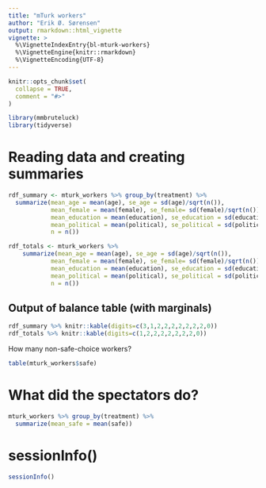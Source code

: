 ```yaml
---
title: "mTurk workers"
author: "Erik Ø. Sørensen"
output: rmarkdown::html_vignette
vignette: >
  %\VignetteIndexEntry{bl-mturk-workers}
  %\VignetteEngine{knitr::rmarkdown}
  %\VignetteEncoding{UTF-8}
---
```


```r
knitr::opts_chunk$set(
  collapse = TRUE,
  comment = "#>"
)
```

```r
library(mmbruteluck)
library(tidyverse)
```

# Reading data and creating summaries
```r
rdf_summary <- mturk_workers %>% group_by(treatment) %>%
  summarize(mean_age = mean(age), se_age = sd(age)/sqrt(n()),
            mean_female = mean(female), se_female= sd(female)/sqrt(n()),
            mean_education = mean(education), se_education = sd(education)/sqrt(n()),
            mean_political = mean(political), se_political = sd(political)/sqrt(n()),
            n = n())

rdf_totals <- mturk_workers %>% 
    summarize(mean_age = mean(age), se_age = sd(age)/sqrt(n()),
            mean_female = mean(female), se_female= sd(female)/sqrt(n()),
            mean_education = mean(education), se_education = sd(education)/sqrt(n()),
            mean_political = mean(political), se_political = sd(political)/sqrt(n()),
            n = n())
```

## Output of balance table (with marginals)
```r
rdf_summary %>% knitr::kable(digits=c(3,1,2,2,2,2,2,2,2,0))
rdf_totals %>% knitr::kable(digits=c(1,2,2,2,2,2,2,2,0))
```

How many non-safe-choice workers?
```r
table(mturk_workers$safe)
```


# What did the spectators do?
```r
mturk_workers %>% group_by(treatment) %>%
  summarize(mean_safe = mean(safe))
```

# sessionInfo()
```r
sessionInfo()
```
